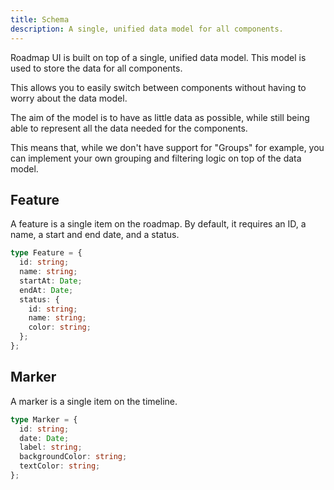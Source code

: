 ```yaml
---
title: Schema
description: A single, unified data model for all components.
---
```


Roadmap UI is built on top of a single, unified data model. This model is used to store the data for all components.

This allows you to easily switch between components without having to worry about the data model.

The aim of the model is to have as little data as possible, while still being able to represent all the data needed for the components.

This means that, while we don't have support for "Groups" for example, you can implement your own grouping and filtering logic on top of the data model.

## Feature

A feature is a single item on the roadmap. By default, it requires an ID, a name, a start and end date, and a status.

```ts
type Feature = {
  id: string;
  name: string;
  startAt: Date;
  endAt: Date;
  status: {
    id: string;
    name: string;
    color: string;
  };
};
```

## Marker

A marker is a single item on the timeline.

```ts
type Marker = {
  id: string;
  date: Date;
  label: string;
  backgroundColor: string;
  textColor: string;
};
```